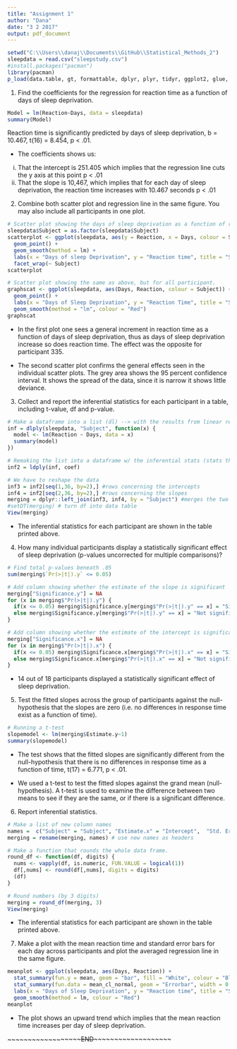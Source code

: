 ---
title: "Assignment 1"
author: "Dana"
date: "3 2 2017"
output: pdf_document
---

```{r setup, include=FALSE}

setwd("C:\\Users\\danaj\\Documents\\GitHub\\Statistical_Methods_2")
sleepdata = read.csv("sleepstudy.csv")
#install.packages("pacman")
library(pacman)
p_load(data.table, gt, formattable, dplyr, plyr, tidyr, ggplot2, glue, Hmisc)

```

1) Find the coefficients for the regression for reaction time as a function of days of sleep deprivation.

```{r}

Model = lm(Reaction~Days, data = sleepdata)
summary(Model)

```
Reaction time is significantly predicted by days of sleep deprivation, b = 10.467, t(16) = 8.454, p < .01.

- The coefficients shows us:
i) That the intercept is 251.405 which implies that the regression line cuts the y axis at this point p < .01
ii) That the slope is 10,467, which implies that for each day of sleep deprivation, the reaction time increases with 10.467 seconds p < .01


2) Combine both scatter plot and regression line in the same figure. You may also include all participants in one plot.

```{r}

# Scatter plot showing the days of sleep deprivation as a function of reaction time for each participant.
sleepdata$Subject = as.factor(sleepdata$Subject)
scatterplot <- ggplot(sleepdata, aes(y = Reaction, x = Days, colour = Subject)) +
  geom_point() + 
  geom_smooth(method = lm) + 
  labs(x = "Days of sleep Deprivation", y = "Reaction time", title = "Sleep Study") + 
  facet_wrap(~ Subject)
scatterplot

# Scatter plot showing the same as above, but for all participant.
graphscat <- ggplot(sleepdata, aes(Days, Reaction, colour = Subject)) + 
  geom_point() + 
  labs(x = "Days of Sleep Deprivation", y = "Reaction Time", title = "Sleep Study") +
  geom_smooth(method = "lm", colour = "Red")
graphscat

```

- In the first plot one sees a general increment in reaction time as a function of days of sleep deprivation, thus as days of sleep deprivation increase so does reaction time. The effect was the opposite for participant 335.

- The second scatter plot confirms the general effects seen in the individual scatter plots. The grey area shows the 95 percent confidence interval. It shows the spread of the data, since it is narrow it shows little deviance. 


3) Collect and report the inferential statistics for each participant in a table, including t-value, df and p-value.

```{r}

# Make a dataframe into a list (dl) --> with the results from linear regressions, runs a linear model 
inf = dlply(sleepdata, "Subject", function(x) {
  model <- lm(Reaction ~ Days, data = x)
  summary(model)
})

# Remaking the list into a dataframe w/ the inferential stats (stats that tells us about the data)
inf2 = ldply(inf, coef)

# We have to reshape the data
inf3 = inf2[seq(1,36, by=2),] #rows concerning the intercepts
inf4 = inf2[seq(2,36, by=2),] #rows concerning the slopes
merging = dplyr::left_join(inf3, inf4, by = "Subject") #merges the two rows
#setDT(merging) # turn df into data table
View(merging)

```
- The inferential statistics for each participant are shown in the table printed above.


4) How many individual participants display a statistically significant effect of sleep deprivation (p-values uncorrected for multiple comparisons)?

```{r}

# Find total p-values beneath .05
sum(merging$`Pr(>|t|).y` <= 0.05)

# Add column showing whether the estimate of the slope is significant
merging["Significance.y"] = NA
for (x in merging$"Pr(>|t|).y") {
  if(x <= 0.05) merging$Significance.y[merging$"Pr(>|t|).y" == x] = "Significant" 
  else merging$Significance.y[merging$"Pr(>|t|).y" == x] = "Not significant"
}

# Add column showing whether the estimate of the intercept is significant
merging["Significance.x"] = NA
for (x in merging$"Pr(>|t|).x") {
  if(x <= 0.05) merging$Significance.x[merging$"Pr(>|t|).x" == x] = "Significant" 
  else merging$Significance.x[merging$"Pr(>|t|).x" == x] = "Not significant"
}

```
- 14 out of 18 participants displayed a statistically significant effect of sleep deprivation.


5) Test the fitted slopes across the group of participants against the null-hypothesis that the slopes are zero (i.e. no differences in response time exist as a function of time).

```{r}

# Running a t-test
slopemodel <- lm(merging$Estimate.y~1) 
summary(slopemodel)

```

- The test shows that the fitted slopes are significantly different from the null-hypothesis that there is no differences in response time as a function of time, t(17) = 6.771, p < .01.

- We used a t-test to test the fitted slopes against the grand mean (null-hypothesis). A t-test is used to examine the difference between two means to see if they are the same, or if there is a significant difference.


6) Report inferential statistics.

```{r}

# Make a list of new column names
names =  c("Subject" = "Subject", "Estimate.x" = "Intercept",  "Std. Error.x" = "SE, intercept", "t value.x" = "t-value, intercept",     "Pr(>|t|).x" = "p-value, intercept", "Estimate.y" = "Slope", "Std. Error.y" = "SE, slope", "t value.y" = "t-value, slope",  "Pr(>|t|).y" = "p-value, slope", "Significance.y" = "Slope significance", "Significance.x" = "Intercept significance")
merging = rename(merging, names) # use new names as headers

# Make a function that rounds the whole data frame. 
round_df <- function(df, digits) {
  nums <- vapply(df, is.numeric, FUN.VALUE = logical(1))
  df[,nums] <- round(df[,nums], digits = digits)
  (df)
}

# Round numbers (by 3 digits)
merging = round_df(merging, 3)
View(merging)

```
- The inferential statistics for each participant are shown in the table printed above. 

7) Make a plot with the mean reaction time and standard error bars for each day across participants and plot the averaged regression line in the same figure.

```{r}

meanplot <- ggplot(sleepdata, aes(Days, Reaction)) + 
  stat_summary(fun.y = mean, geom = "bar", fill = "White", colour = "Black") +
  stat_summary(fun.data = mean_cl_normal, geom = "Errorbar", width = 0.5) + 
  labs(x = "Days of Sleep Deprivation", y = "Reaction time", title = "Sleep Study") + 
  geom_smooth(method = lm, colour = "Red")
meanplot

```

- The plot shows an upward trend which implies that the mean reaction time increases per day of sleep deprivation.

~~~~~~~~~~~~~~~~~~~~END~~~~~~~~~~~~~~~~~~~~~
